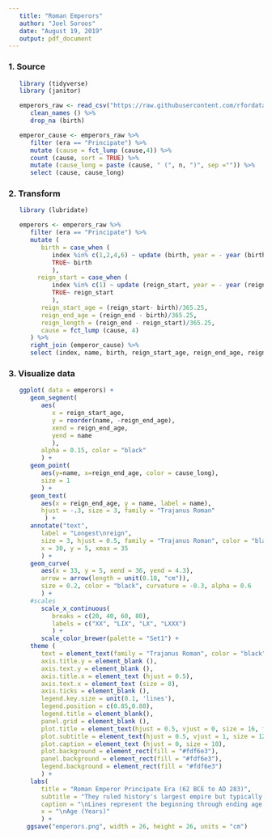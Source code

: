 ```yaml
---
   title: "Roman Emperors"
   author: "Joel Soroos"
   date: "August 19, 2019"
   output: pdf_document
---
```



### 1. Source 
```r

   library (tidyverse)
   library (janitor) 

   emperors_raw <- read_csv("https://raw.githubusercontent.com/rfordatascience/tidytuesday/master/data/2019/2019-08-13/emperors.csv") %>%
      clean_names () %>%
      drop_na (birth)
```


```r
   
   emperor_cause <- emperors_raw %>%
      filter (era == "Principate") %>%
      mutate (cause = fct_lump (cause,4)) %>%
      count (cause, sort = TRUE) %>%
      mutate (cause_long = paste (cause, " (", n, ")", sep ="")) %>%
      select (cause, cause_long)
```

   
### 2.  Transform 
```r
   
   library (lubridate)

   emperors <- emperors_raw %>%
      filter (era == "Principate") %>%
      mutate (
         birth = case_when (
            index %in% c(1,2,4,6) ~ update (birth, year = - year (birth)),
            TRUE~ birth
            ),
        reign_start = case_when (
            index %in% c(1) ~ update (reign_start, year = - year (reign_start)),
            TRUE~ reign_start
            ),
         reign_start_age = (reign_start- birth)/365.25,
         reign_end_age = (reign_end - birth)/365.25,
         reign_length = (reign_end - reign_start)/365.25,
         cause = fct_lump (cause, 4)
      ) %>%
      right_join (emperor_cause) %>%
      select (index, name, birth, reign_start_age, reign_end_age, reign_length, cause_long, cause) 
```


### 3. Visualize data
```r

   ggplot( data = emperors) +
      geom_segment(
         aes(
            x = reign_start_age, 
            y = reorder(name, -reign_end_age), 
            xend = reign_end_age, 
            yend = name
            ),
         alpha = 0.15, color = "black" 
         ) +
      geom_point(
         aes(y=name, x=reign_end_age, color = cause_long),
         size = 1
         ) +
      geom_text(
         aes(x = reign_end_age, y = name, label = name),
         hjust = -.3, size = 3, family = "Trajanus Roman"
          ) +
      annotate("text",
         label = "Longest\nreign",
         size = 3, hjust = 0.5, family = "Trajanus Roman", color = "black",
         x = 30, y = 5, xmax = 35  
         ) +
      geom_curve(
         aes(x = 33, y = 5, xend = 36, yend = 4.3),
         arrow = arrow(length = unit(0.18, "cm")), 
         size = 0.2, color = "black", curvature = -0.3, alpha = 0.6
         ) +
      #scales
         scale_x_continuous(
            breaks = c(20, 40, 60, 80),
            labels = c("XX", "LIX", "LX", "LXXX")
            ) +
         scale_color_brewer(palette = "Set1") +
      theme (
         text = element_text(family = "Trajanus Roman", color = "black", face = "bold"),   #download font from https://www.fontspace.com/roger-white/trajanus-roman
         axis.title.y = element_blank (),
         axis.text.y = element_blank (),
         axis.title.x = element_text (hjust = 0.5),
         axis.text.x = element_text (size = 8),
         axis.ticks = element_blank (),
         legend.key.size = unit(0.1, 'lines'),
         legend.position = c(0.85,0.88),
         legend.title = element_blank(),
         panel.grid = element_blank (),
         plot.title = element_text(hjust = 0.5, vjust = 0, size = 16, face = "bold"),
         plot.subtitle = element_text(hjust = 0.5, vjust = 1, size = 12, face = "bold"),
         plot.caption = element_text (hjust = 0, size = 10),
         plot.background = element_rect(fill = "#fdf6e3"),
         panel.background = element_rect(fill = "#fdf6e3"),
         legend.background = element_rect(fill = "#fdf6e3")
         ) +
      labs(
         title = "Roman Emperor Principate Era (62 BCE to AD 283)",
         subtitle = "They ruled history's largest empire but typically died brutally.\n\n",
         caption = "\nLines represent the beginning through ending age of each emperor's reign.\nData: Wikipedia   Visualization: Joel Soroos @soroosj",
         x = "\nAge (Years)"
         ) +
     ggsave("emperors.png", width = 26, height = 26, units = "cm")
      
 
```

